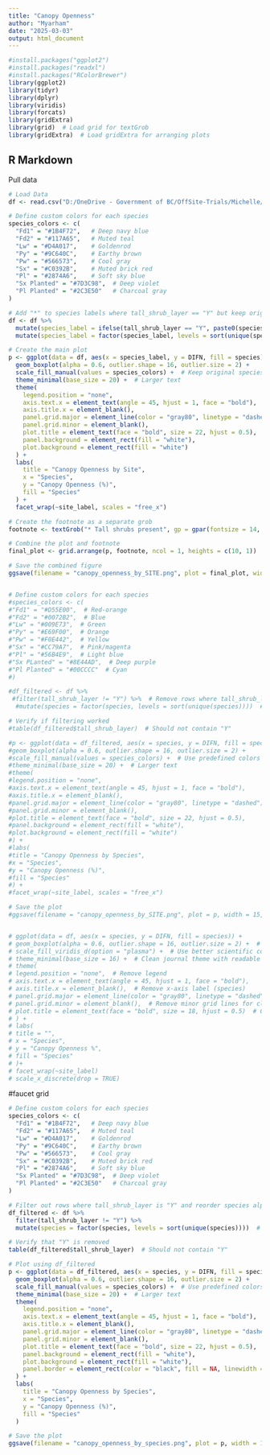 ```yaml
---
title: "Canopy Openness"
author: "Myarham"
date: "2025-03-03"
output: html_document
---
```


```r
#install.packages("ggplot2") 
#install.packages("readxl")
#install.packages("RColorBrewer")
library(ggplot2)
library(tidyr)
library(dplyr)
library(viridis)
library(forcats)
library(gridExtra)
library(grid)  # Load grid for textGrob
library(gridExtra)  # Load gridExtra for arranging plots

```

## R Markdown

Pull data

```r
# Load Data
df <- read.csv("D:/OneDrive - Government of BC/OffSite-Trials/Michelle/Lw_Understory/Insta360_Canopy_photos/canopy_output_all_clean.csv")

# Define custom colors for each species
species_colors <- c(
  "Fd1" = "#1B4F72",   # Deep navy blue
  "Fd2" = "#117A65",   # Muted teal
  "Lw" = "#D4A017",    # Goldenrod
  "Py" = "#9C640C",    # Earthy brown
  "Pw" = "#566573",    # Cool gray
  "Sx" = "#C0392B",    # Muted brick red
  "Pl" = "#2874A6",    # Soft sky blue
  "Sx Planted" = "#7D3C98",  # Deep violet
  "Pl Planted" = "#2C3E50"   # Charcoal gray
)

# Add "*" to species labels where tall_shrub_layer == "Y" but keep original colors
df <- df %>%
  mutate(species_label = ifelse(tall_shrub_layer == "Y", paste0(species, "*"), species)) %>%
  mutate(species_label = factor(species_label, levels = sort(unique(species_label))))  # Ensure ordered factors

# Create the main plot
p <- ggplot(data = df, aes(x = species_label, y = DIFN, fill = species)) +
  geom_boxplot(alpha = 0.6, outlier.shape = 16, outlier.size = 2) +  
  scale_fill_manual(values = species_colors) +  # Keep original species colors
  theme_minimal(base_size = 20) +  # Larger text
  theme(
    legend.position = "none",  
    axis.text.x = element_text(angle = 45, hjust = 1, face = "bold"),
    axis.title.x = element_blank(),  
    panel.grid.major = element_line(color = "gray80", linetype = "dashed"),  
    panel.grid.minor = element_blank(),  
    plot.title = element_text(face = "bold", size = 22, hjust = 0.5),  
    panel.background = element_rect(fill = "white"),  
    plot.background = element_rect(fill = "white")  
  ) +
  labs(
    title = "Canopy Openness by Site",
    x = "Species",
    y = "Canopy Openness (%)",
    fill = "Species"
  ) +
  facet_wrap(~site_label, scales = "free_x")  

# Create the footnote as a separate grob
footnote <- textGrob("* Tall shrubs present", gp = gpar(fontsize = 14, fontface = "italic"))

# Combine the plot and footnote
final_plot <- grid.arrange(p, footnote, ncol = 1, heights = c(10, 1))

# Save the combined figure
ggsave(filename = "canopy_openness_by_SITE.png", plot = final_plot, width = 15, height = 15, dpi = 300)


# Define custom colors for each species
#species_colors <- c(
#"Fd1" = "#D55E00",  # Red-orange
#"Fd2" = "#0072B2",  # Blue
#"Lw" = "#009E73",  # Green
#"Py" = "#E69F00",  # Orange
#"Pw" = "#F0E442",  # Yellow
#"Sx" = "#CC79A7",  # Pink/magenta
#"Pl" = "#56B4E9",  # Light blue
#"Sx PLanted" = "#8E44AD",  # Deep purple
#"Pl Planted" = "#00CCCC"  # Cyan
#)

#df_filtered <- df %>%
 #filter(tall_shrub_layer != "Y") %>%  # Remove rows where tall_shrub_layer is "Y"
  #mutate(species = factor(species, levels = sort(unique(species))))  # Alphabetical order

# Verify if filtering worked
#table(df_filtered$tall_shrub_layer)  # Should not contain "Y"

#p <- ggplot(data = df_filtered, aes(x = species, y = DIFN, fill = species)) +
#geom_boxplot(alpha = 0.6, outlier.shape = 16, outlier.size = 2) +
#scale_fill_manual(values = species_colors) +  # Use predefined colors
#theme_minimal(base_size = 20) +  # Larger text
#theme(
#legend.position = "none",
#axis.text.x = element_text(angle = 45, hjust = 1, face = "bold"),
#axis.title.x = element_blank(),
#panel.grid.major = element_line(color = "gray80", linetype = "dashed"),
#panel.grid.minor = element_blank(),
#plot.title = element_text(face = "bold", size = 22, hjust = 0.5),
#panel.background = element_rect(fill = "white"),
#plot.background = element_rect(fill = "white")
#) +
#labs(
#title = "Canopy Openness by Species",
#x = "Species",
#y = "Canopy Openness (%)",
#fill = "Species"
#) +
#facet_wrap(~site_label, scales = "free_x")

# Save the plot
#ggsave(filename = "canopy_openness_by_SITE.png", plot = p, width = 15, height = 10, dpi = 300)


# ggplot(data = df, aes(x = species, y = DIFN, fill = species)) +
# geom_boxplot(alpha = 0.6, outlier.shape = 16, outlier.size = 2) +  # Softer transparency & outlier emphasis
# scale_fill_viridis_d(option = "plasma") +  # Use better scientific color scale
# theme_minimal(base_size = 16) +  # Clean journal theme with readable font size
# theme(
# legend.position = "none",  # Remove legend
# axis.text.x = element_text(angle = 45, hjust = 1, face = "bold"),
# axis.title.x = element_blank(),  # Remove x-axis label (species)
# panel.grid.major = element_line(color = "gray80", linetype = "dashed"),  # Subtle grid lines
# panel.grid.minor = element_blank(),  # Remove minor grid lines for clarity
# plot.title = element_text(face = "bold", size = 18, hjust = 0.5)  # Center and bold title
# ) +
# labs(
# title = "",
# x = "Species",
# y = "Canopy Openness %",
# fill = "Species"
# )+
# facet_wrap(~site_label)
# scale_x_discrete(drop = TRUE)
```

#faucet grid
```r
# Define custom colors for each species
species_colors <- c(
  "Fd1" = "#1B4F72",   # Deep navy blue
  "Fd2" = "#117A65",   # Muted teal
  "Lw" = "#D4A017",    # Goldenrod
  "Py" = "#9C640C",    # Earthy brown
  "Pw" = "#566573",    # Cool gray
  "Sx" = "#C0392B",    # Muted brick red
  "Pl" = "#2874A6",    # Soft sky blue
  "Sx Planted" = "#7D3C98",  # Deep violet
  "Pl Planted" = "#2C3E50"   # Charcoal gray
)

# Filter out rows where tall_shrub_layer is "Y" and reorder species alphabetically
df_filtered <- df %>%
  filter(tall_shrub_layer != "Y") %>%
  mutate(species = factor(species, levels = sort(unique(species))))  # Alphabetical order

# Verify that "Y" is removed
table(df_filtered$tall_shrub_layer)  # Should not contain "Y"

# Plot using df_filtered
p <- ggplot(data = df_filtered, aes(x = species, y = DIFN, fill = species)) +
  geom_boxplot(alpha = 0.6, outlier.shape = 16, outlier.size = 2) +
  scale_fill_manual(values = species_colors) +  # Use predefined colors
  theme_minimal(base_size = 20) +  # Larger text
  theme(
    legend.position = "none",  
    axis.text.x = element_text(angle = 45, hjust = 1, face = "bold"),
    axis.title.x = element_blank(),  
    panel.grid.major = element_line(color = "gray80", linetype = "dashed"),  
    panel.grid.minor = element_blank(),  
    plot.title = element_text(face = "bold", size = 22, hjust = 0.5),  
    panel.background = element_rect(fill = "white"),  
    plot.background = element_rect(fill = "white"),  
    panel.border = element_rect(color = "black", fill = NA, linewidth = 1)  # Add border
  ) +
  labs(
    title = "Canopy Openness by Species",
    x = "Species",
    y = "Canopy Openness (%)",
    fill = "Species"
  )

# Save the plot
ggsave(filename = "canopy_openness_by_species.png", plot = p, width = 15, height = 10, dpi = 300)

```
